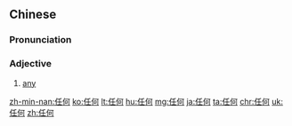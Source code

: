 ==Chinese==
{{zh-forms}}

===Pronunciation===
{{zh-pron
|m=rènhé
|c=jam6 ho4
|h=pfs=yim-hò/ngim-hò
|mn=xm,tp:līm-hô/qz:līm-hô͘/zz,kh:jīm-hô
|ma=y
|cat=a
}}

===Adjective===
{{zh-adj}}

# [[any]]
#: {{zh-x|任何 人|[[anyone|'''any'''one]]}}

{{zh-cat|Beginning}}

[[zh-min-nan:任何]]
[[ko:任何]]
[[lt:任何]]
[[hu:任何]]
[[mg:任何]]
[[ja:任何]]
[[ta:任何]]
[[chr:任何]]
[[uk:任何]]
[[zh:任何]]